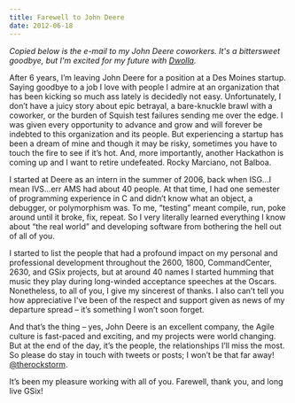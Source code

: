 ```yaml
---
title: Farewell to John Deere
date: 2012-06-18
---
```


*Copied below is the e-mail to my John Deere coworkers. It's a bittersweet goodbye, but I'm excited for my future with [Dwolla](https://www.dwolla.com/).*

After 6 years, I’m leaving John Deere for a position at a Des Moines startup. Saying goodbye to a job I love with people I admire at an organization that has been kicking so much ass lately is decidedly not easy. Unfortunately, I don’t have a juicy story about epic betrayal, a bare-knuckle brawl with a coworker, or the burden of Squish test failures sending me over the edge. I was given every opportunity to advance and grow and will forever be indebted to this organization and its people. But experiencing a startup has been a dream of mine and though it may be risky, sometimes you have to touch the fire to see if it’s hot. And, more importantly, another Hackathon is coming up and I want to retire undefeated. Rocky Marciano, not Balboa.

I started at Deere as an intern in the summer of 2006, back when ISG...I mean IVS…err AMS had about 40 people. At that time, I had one semester of programming experience in C and didn’t know what an object, a debugger, or polymorphism was. To me, “testing” meant compile, run, poke around until it broke, fix, repeat. So I very literally learned everything I know about “the real world” and developing software from bothering the hell out of all of you.

I started to list the people that had a profound impact on my personal and professional development throughout the 2600, 1800, CommandCenter, 2630, and GSix projects, but at around 40 names I started humming that music they play during long-winded acceptance speeches at the Oscars. Nonetheless, to all of you, I give my sincerest of thanks. I also can’t tell you how appreciative I've been of the respect and support given as news of my departure spread – it’s something I won’t soon forget.

And that’s the thing – yes, John Deere is an excellent company, the Agile culture is fast-paced and exciting, and my projects were world changing. But at the end of the day, it’s the people, the relationships I’ll miss the most. So please do stay in touch with tweets or posts; I won’t be that far away! [@therockstorm](https://twitter.com/therockstorm).

It’s been my pleasure working with all of you. Farewell, thank you, and long live GSix!

